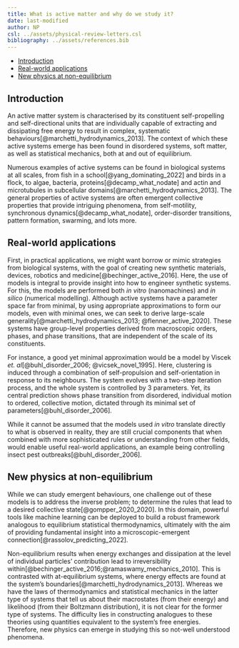 ```yaml
---
title: What is active matter and why do we study it?
date: last-modified
author: NP
csl: ../assets/physical-review-letters.csl
bibliography: ../assets/references.bib
---
```


<!-- mdformat-toc start --slug=github --maxlevel=6 --minlevel=1 -->

- [Introduction](#introduction)
- [Real-world applications](#real-world-applications)
- [New physics at non-equilibrium](#new-physics-at-non-equilibrium)

<!-- mdformat-toc end -->

## Introduction<a name="introduction"></a>

An active matter system is characterised by its constituent self-propelling and
self-directional units that are individually capable of extracting and
dissipating free energy to result in complex, systematic
behaviours[@marchetti_hydrodynamics_2013]. The context of which these active
systems emerge has been found in disordered systems, soft matter, as well as
statistical mechanics, both at and out of equilibrium.


Numerous examples of active systems can be found in biological systems at all
scales, from fish in a school[@yang_dominating_2022] and birds in a flock, to
algae, bacteria, proteins[@decamp_what_nodate] and actin and microtubules in
subcellular domains[@marchetti_hydrodynamics_2013]. The general properties of
active systems are often emergent collective properties that provide intriguing
phenomena, from self-motility, synchronous dynamics[@decamp_what_nodate],
order-disorder transitions, pattern formation, swarming, and lots more.

## Real-world applications<a name="real-world-applications"></a>

First, in practical applications, we might want borrow or mimic strategies from
biological systems, with the goal of creating new synthetic materials, devices,
robotics and medicine[@bechinger_active_2016]. Here, the use of models is
integral to provide insight into how to engineer synthetic systems. For this,
the models are performed both _in vitro_ (nanomachines) and _in silico_
(numerical modelling). Although active systems have a parameter space far from
minimal, by using appropriate approximations to form our models, even with
minimal ones, we can seek to derive large-scale
generality[@marchetti_hydrodynamics_2013; @flenner_active_2020]. These systems
have group-level properties derived from macroscopic orders, phases, and phase
transitions, that are independent of the scale of its constituents.


For instance, a good yet minimal approximation would be a model by Viscek _et.
al_[@buhl_disorder_2006; @vicsek_novel_1995]. Here, clustering is induced
through a combination of self-propulsion and self-orientation in response to
its neighbours. The system evolves with a two-step iteration process, and the
whole system is controlled by 3 parameters. Yet, its central prediction shows
phase transition from disordered, individual motion to ordered, collective
motion, dictated through its minimal set of parameters[@buhl_disorder_2006].


While it cannot be assumed that the models used _in vitro_ translate directly
to what is observed in reality, they are still crucial components that when
combined with more sophisticated rules or understanding from other fields,
would enable useful real-world applications, an example being controlling
insect pest outbreaks[@buhl_disorder_2006].

## New physics at non-equilibrium<a name="new-physics-at-non-equilibrium"></a>

While we can study emergent behaviours, one challenge out of these models is to
address the inverse problem; to determine the rules that lead to a desired
collective state[@gompper_2020_2020]. In this domain, powerful tools like
machine learning can be deployed to build a robust framework analogous to
equilibrium statistical thermodynamics, ultimately with the aim of providing
fundamental insight into a microscopic-emergent
connection[@rassolov_predicting_2022].

Non-equilibrium results when energy exchanges and dissipation at the level of
individual particles' contribution lead to irreversibility
within[@bechinger_active_2016;@ramaswamy_mechanics_2010]. This is contrasted
with at-equilibrium systems, where energy effects are found at the system's
boundaries[@marchetti_hydrodynamics_2013]. Whereas we have the laws of
thermodynamics and statistical mechanics in the latter type of systems that
tell us about their macrostates (from their energy) and likelihood (from their
Boltzmann distribution), it is not clear for the former type of systems. The
difficulty lies in constructing analogues to these theories using quantities
equivalent to the system's free energies. Therefore, new physics can emerge
in studying this so not-well understood phenomena.
